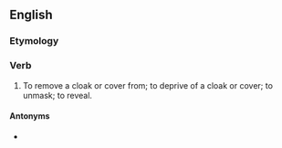 ==English==

===Etymology===
{{prefix|un|cloak|lang=en}}

===Verb===
{{en-verb}}

# {{lb|en|transitive}} To remove a cloak or cover from; to deprive of a cloak or cover; to unmask; to reveal.

====Antonyms====
* {{l|en|cloak}}